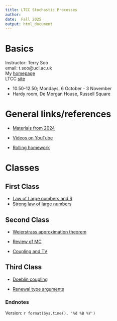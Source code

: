 ```yaml
---
title: LTCC Stochastic Processes 
author: 
date:  Fall 2025
output: html_document
---
```



#  Basics




Instructor:  Terry Soo
<br>
email:  t.soo@ucl.ac.uk
<br>
My [homepage](https://www.terrysoo.com)
<br>
LTCC [site](http://www.ltcc.ac.uk/timetable/)
<br>

* 10.50-12.50; Mondays, 6 October - 3 November   
* Hardy room, De Morgan House, Russell Square






# General links/references 

*  [Materials from 2024](https://tsoo-math.github.io/lttc/skeleton-LTTC-2024.html)

*  [Videos on YouTube](https://tsoo-math.github.io/ucl2/YT.html)


*  [Rolling homework](https://tsoo-math.github.io/lttc/homeworklttc.html)

# Classes

## First Class

* [Law of Large numbers and R](https://tsoo-math.github.io/ucl/prob-viaR.html)
* [Strong law of large numbers](https://tsoo-math.github.io/ucl/borel.html)

## Second Class

* [Weierstrass approximation theorem](https://tsoo-math.github.io/ucl2/bernstein.html)

* [Review of MC](https://tsoo-math.github.io/ucl/reviewMC.html)

* [Coupling and TV](https://tsoo-math.github.io/ucl/TV-lec.html)


## Third Class

* [Doeblin coupling](https://tsoo-math.github.io/ucl/markov-c.html)

* [Renewal type arguments](https://tsoo-math.github.io/lttc/renewal-clt.html)

### Endnotes

Version: `r format(Sys.time(), '%d %B %Y')`


<br>
<br>
<br>
